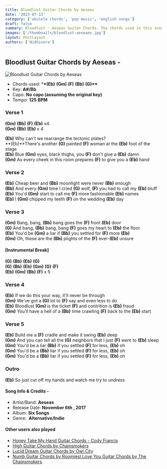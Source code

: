 ```yaml
---
title: Bloodlust Guitar Chords by Aeseas
date: '2023-07-13'
category: ['ukulele chords', 'pop music', 'english songs']
draft: false
summary: Bloodlust - Aeseas Guitar Chords. The chords used in this song are (Eb) (Gm) (F) (Bb) (G). The key of this song is A#/Bb.
images: ['/thumbnails/bloodlust-aeseaes.jpg']
layout: PostLayout
authors: ['Nidhivora']
---
```


## **Bloodlust Guitar Chords by Aeseas -**

![Bloodlust Guitar Chords by Aeseas](/thumbnails/bloodlust-aeseaes.jpg)

- Chords used: \***\*(Eb)** **(Gm)** **(F)** **(Bb)** **(G)\*\***
- Key: **A#/Bb**
- Capo: **No capo (assuming the original key)**
- Tempo: **125** **BPM**

### **Verse 1**

**(Gm)** **(Bb)** **(F)** **(Eb)** x4\
**(Gm)** **(Bb)** **(Eb)** x 4

**(Eb)** Why can't we rearrange the tectonic plates?\
**(Eb)**There's another **(G)** painted **(F)** woman at the **(Eb)** foot of the stage\
**(Eb)** Blue **(Gm)** eyes, black thighs, you **(F)** don't give a **(Eb)** damn\
**(Gm)** As every cheek in this room prepares **(F)** to give you a **(Eb)** hand

### **Verse 2**

**(Eb)** Cheap beer and **(Bb)** moonlight were never **(Bb)** enough\
**(Bb)** And every **(Gm)** time I cried **(G)** wolf, **(F)** you had to call my **(Eb)** bluff\
**(Eb)** You'd **(Gm)** start to call me **(F)** more fashionable **(Eb)** names\
**(Eb)** I **(Gm)** chipped my teeth **(F)** on the wedding **(Eb)** day

### **Verse 3**

**(Gm)** Bang, bang, **(Bb)** bang goes the **(F)** front **(Eb)** door\
**(G)** And bang, **(Bb)** bang, bang **(F)** goes my heart to **(Eb)** the floor\
**(Eb)** You'd be **(Gm)** a liar if **(Bb)** you settled for **(F)** more **(Eb)**\
**(Gm)** Oh, these are the **(Bb)** plights of the **(F)** ever-**(Eb)** unsure

#### [Instrumental Break]

**(G)** **(Bb)** **(Eb)** **(G)**\
**(G)** **(Bb)** **(Eb)** **(Gm)** **(G)** **(F)**\
**(Eb)** **(Gm)** **(Bb)** **(F)** x 5

### **Verse 4**

**(Eb)** If we do this your way, it'll never be through\
**(Gm)** We've got a **(G)** lot to **(F)** say and even less to do\
**(Eb)** Bloodlust **(Gm)** is the ticket **(F)** and contrition is **(Eb)** fraud\
**(Gm)** You'll have a hell of a **(Bb)** time crawling **(F)** back to the **(Eb)** start

### **Verse 5**

**(Eb)** Build me a **(F)** cradle and make it swing **(Eb)** deep\
**(Gm)** And you can tell all the **(G)** neighbors that I just **(F)** went to **(Eb)** sleep\
**(Gm)** You'd be a liar **(Bb)** if you settled **(F)** for less, **(Eb)** oh\
**(Gm)** You'd be a **(Bb)** liar if you settled **(F)** for less, **(Eb)** oh\
**(Gm)** You'd be a **(Bb)** liar if you settled **(F)** for less, **(Eb)** oh

### **Outro**

**(Eb)** So just cut off my hands and watch me try to undress

#### Song Info & Credits -

- Artist/Band: **Aeseas**
- Release Date: **November 6th , 2017**
- Album: **Six Songs**
- Genre:  **Alternative/Indie**

#### Other users also played

- [Honey Take My Hand Guitar Chords - Cody Francis](https://www.chordsco.com/chords/honey-take-my-hand-guitar-chords-cody-francis)
- [High Guitar Chords by Chainsmokers](https://www.chordsco.com/chords/high-guitar-chords-by-chainsmokers)
- [Lucid Dream Guitar Chords by Owl City](https://www.chordsco.com/chords/lucid-dream-guitar-chords-by-owl-city)
- [Numb Guitar Chords by RoomiesI Love You Guitar Chords by The Chainsmokers](https://www.chordsco.com/chords/numb-guitar-chords-by-roomies)
